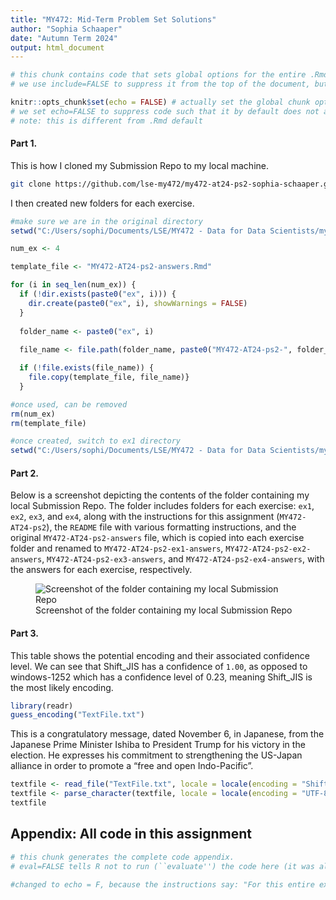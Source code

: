 ```yaml
---
title: "MY472: Mid-Term Problem Set Solutions"
author: "Sophia Schaaper"
date: "Autumn Term 2024"
output: html_document
---
```


```r
# this chunk contains code that sets global options for the entire .Rmd. 
# we use include=FALSE to suppress it from the top of the document, but it will still appear in the appendix. 

knitr::opts_chunk$set(echo = FALSE) # actually set the global chunk options. 
# we set echo=FALSE to suppress code such that it by default does not appear throughout the document. 
# note: this is different from .Rmd default
```

<!-- DO NOT EDIT THIS LINE OR ANYTHING ABOVE IT, EXCEPT PUTTING YOUR CANDIDATE NUMBER AT THE TOP. ALL OF YOUR WORK SHOULD BE COMPLETED BELOW HERE. -->

#### Part 1.
This is how I cloned my Submission Repo to my local machine.

```bash

git clone https://github.com/lse-my472/my472-at24-ps2-sophia-schaaper.git

```

I then created new folders for each exercise. 

```r

#make sure we are in the original directory
setwd("C:/Users/sophi/Documents/LSE/MY472 - Data for Data Scientists/my472-at24-ps2-sophia-schaaper")

num_ex <- 4

template_file <- "MY472-AT24-ps2-answers.Rmd"

for (i in seq_len(num_ex)) {
  if (!dir.exists(paste0("ex", i))) {
    dir.create(paste0("ex", i), showWarnings = FALSE)
  }
  
  folder_name <- paste0("ex", i)
  
  file_name <- file.path(folder_name, paste0("MY472-AT24-ps2-", folder_name, "-answers.Rmd"))

  if (!file.exists(file_name)) {
    file.copy(template_file, file_name)}
  }

#once used, can be removed
rm(num_ex)
rm(template_file)

#once created, switch to ex1 directory
setwd("C:/Users/sophi/Documents/LSE/MY472 - Data for Data Scientists/my472-at24-ps2-sophia-schaaper/ex1")

```


#### Part 2.

Below is a screenshot depicting the contents of the folder containing my local Submission Repo. The folder includes folders for each exercise: `ex1`, `ex2`, `ex3`, and `ex4`, along with the instructions for this assignment (`MY472-AT24-ps2`), the `README` file with various formatting instructions, and the original `MY472-AT24-ps2-answers` file, which is copied into each exercise folder and renamed to `MY472-AT24-ps2-ex1-answers`, `MY472-AT24-ps2-ex2-answers`, `MY472-AT24-ps2-ex3-answers`, and `MY472-AT24-ps2-ex4-answers`, with the answers for each exercise, respectively.

![Screenshot of the folder containing my local Submission Repo](./screenshot-my472-ps2.png)

#### Part 3.

This table shows the potential encoding and their associated confidence level. We can see that Shift_JIS has a confidence of `1.00`, as opposed to windows-1252 which has a confidence level of 0.23, meaning Shift_JIS is the most likely encoding.

```r
library(readr)
guess_encoding("TextFile.txt")
```
This is a congratulatory message, dated November 6, in Japanese, from the Japanese Prime Minister Ishiba to President Trump for his victory in the election. He expresses his commitment to strengthening the US-Japan alliance in order to promote a "free and open Indo-Pacific".

```r
textfile <- read_file("TextFile.txt", locale = locale(encoding = "Shift-JIS"))
textfile <- parse_character(textfile, locale = locale(encoding = "UTF-8"))
textfile
```

<!-- DO NOT EDIT THIS LINE OR ANYTHING BELOW IT. ALL OF YOUR WORK SHOULD BE COMPLETED ABOVE. -->

## Appendix: All code in this assignment

```r
# this chunk generates the complete code appendix. 
# eval=FALSE tells R not to run (``evaluate'') the code here (it was already run before).

#changed to echo = F, because the instructions say: "For this entire exercise, include any code chunk(s) directly in your answer, and not in the appendix."

```
